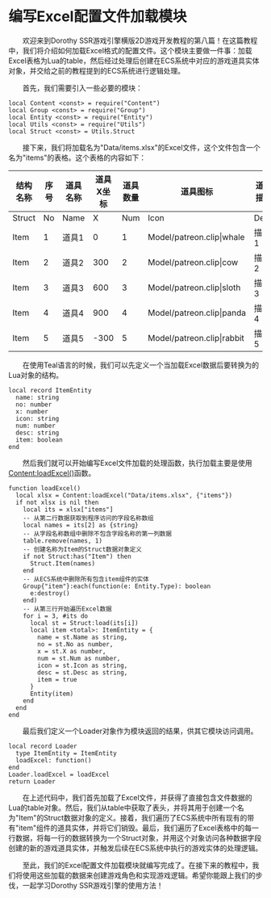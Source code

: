
# 编写Excel配置文件加载模块

&emsp;&emsp;欢迎来到Dorothy SSR游戏引擎横版2D游戏开发教程的第八篇！在这篇教程中，我们将介绍如何加载Excel格式的配置文件。这个模块主要做一件事：加载Excel表格为Lua的table，然后经过处理后创建在ECS系统中对应的游戏道具实体对象，并交给之前的教程提到的ECS系统进行逻辑处理。

&emsp;&emsp;首先，我们需要引入一些必要的模块：

```tl title=Script/Loader.tl
local Content <const> = require("Content")
local Group <const> = require("Group")
local Entity <const> = require("Entity")
local Utils <const> = require("Utils")
local Struct <const> = Utils.Struct
```

&emsp;&emsp;接下来，我们将加载名为"Data/items.xlsx"的Excel文件，这个文件包含一个名为"items"的表格。这个表格的内容如下：

| 结构名称 | 序号 | 道具名称 | 道具X坐标 | 道具数量 | 道具图标                   | 道具描述 |
| -------- | ---- | -------- | --------- | -------- | -------------------------- | -------- |
| Struct   | No   | Name     | X         | Num      | Icon                       | Desc     |
| Item     | 1    | 道具1    | 0         | 1        | Model/patreon.clip\|whale  | 描述1    |
| Item     | 2    | 道具2    | 300       | 2        | Model/patreon.clip\|cow    | 描述2    |
| Item     | 3    | 道具3    | 600       | 3        | Model/patreon.clip\|sloth  | 描述3    |
| Item     | 4    | 道具4    | 900       | 4        | Model/patreon.clip\|panda  | 描述4    |
| Item     | 5    | 道具5    | -300      | 5        | Model/patreon.clip\|rabbit | 描述5    |

&emsp;&emsp;在使用Teal语言的时候，我们可以先定义一个当加载Excel数据后要转换为的Lua对象的结构。

```tl title=Script/Loader.tl
local record ItemEntity
  name: string
  no: number
  x: number
  icon: string
  num: number
  desc: string
  item: boolean
end
```

&emsp;&emsp;然后我们就可以开始编写Excel文件加载的处理函数，执行加载主要是使用[Content:loadExcel()](../../api/Class/Content#loadexcel)函数。

```tl title=Script/Loader.tl
function loadExcel()
  local xlsx = Content:loadExcel("Data/items.xlsx", {"items"})
  if not xlsx is nil then
    local its = xlsx["items"]
    -- 从第二行数据获取到程序访问的字段名称数组
    local names = its[2] as {string}
    -- 从字段名称数组中删除不包含字段名称的第一列数据
    table.remove(names, 1)
    -- 创建名称为Item的Struct数据对象定义
    if not Struct:has("Item") then
      Struct.Item(names)
    end
    -- 从ECS系统中删除所有包含item组件的实体
    Group{"item"}:each(function(e: Entity.Type): boolean
      e:destroy()
    end)
    -- 从第三行开始遍历Excel数据
    for i = 3, #its do
      local st = Struct:load(its[i])
      local item <total>: ItemEntity = {
        name = st.Name as string,
        no = st.No as number,
        x = st.X as number,
        num = st.Num as number,
        icon = st.Icon as string,
        desc = st.Desc as string,
        item = true
      }
      Entity(item)
    end
  end
end
```

&emsp;&emsp;最后我们定义一个Loader对象作为模块返回的结果，供其它模块访问调用。

```tl title=Script/Loader.tl
local record Loader
  type ItemEntity = ItemEntity
  loadExcel: function()
end
Loader.loadExcel = loadExcel
return Loader
```

&emsp;&emsp;在上述代码中，我们首先加载了Excel文件，并获得了直接包含文件数据的Lua的table对象。然后，我们从table中获取了表头，并将其用于创建一个名为"Item"的Struct数据对象的定义。接着，我们遍历了ECS系统中所有现有的带有"item"组件的道具实体，并将它们销毁。最后，我们遍历了Excel表格中的每一行数据，将每一行的数据转换为一个Struct对象，并用这个对象访问各种数据字段创建的新的游戏道具实体，并触发后续在ECS系统中执行的游戏实体的处理逻辑。

&emsp;&emsp;至此，我们的Excel配置文件加载模块就编写完成了。在接下来的教程中，我们将使用这些加载的数据来创建游戏角色和实现游戏逻辑。希望你能跟上我们的步伐，一起学习Dorothy SSR游戏引擎的使用方法！